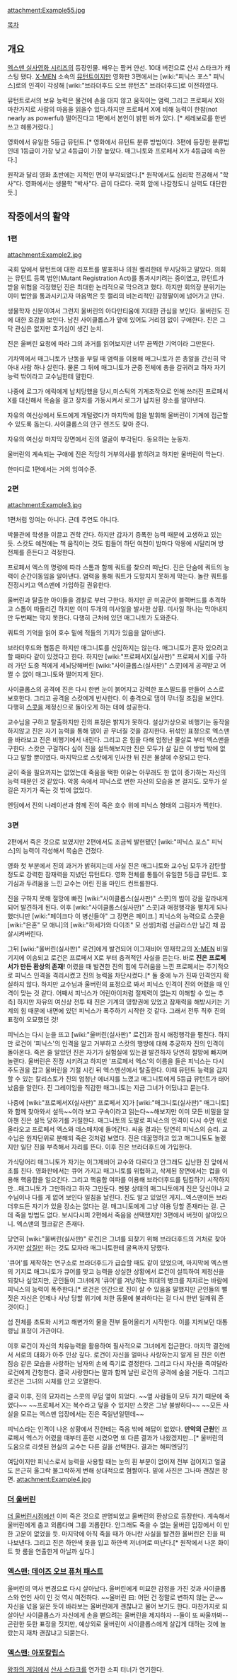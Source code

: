 attachment:Example55.jpg

[[목차]]

== 개요 ==
[[엑스맨 실사영화 시리즈]]의 등장인물. 배우는 팜커 얀선. 10대 버전으로 산샤 스타크가 캐스팅 됐다.
[[X-MEN]] 소속의 [[뮤턴트]]이지만 영화판 3편에서는 [wiki:"피닉스 포스" 피닉스]로의 인격이 각성해 [wiki:"브라더후드 오브 뮤턴츠" 브라더후드]로 이전하였다.

뮤턴트로서의 보유 능력은 물건에 손을 대지 않고 움직이는 염력,그리고 프로페서 X와 마찬가지로 사람의 마음을 읽을수 있다.하지만 프로페서 X에 비해 능력이 한참(not nearly as powerful) 떨어진다고 1편에서 본인이 밝힌 바가 있다. [* 세레보로를 한번 쓰고 헤롱거렸다.]

영화에서 유일한 5등급 뮤턴트.[* 영화에서 뮤턴트 분류 방법이다. 3편에 등장한 분류법인데 1등급이 가장 낮고 4등급이 가장 높았다. 매그니토와 프로페서 X가 4등급에 속한다.] 

원작과 달리 영화 초반에는 지적인 면이 부각되었다.[* 원작에서도 심리학 전공해서 "학사"다. 영화에서는 생물학 "박사"다. 급이 다르다. 국회 앞에 나갈정도니 실력도 대단한듯.]

== 작중에서의 활약 ==

=== 1편 ===
attachment:Example2.jpg

국회 앞에서 뮤턴트에 대한 리포트를 발표하나 의원 켈리한테 무시당하고 말았다. 의회는 뮤턴트 등록 법안(Mutant Registration Act)를 통과시키려는 중이였고, 뮤턴트가 받을 위협을 걱정했던 진은 최대한 논리적으로 막으려고 했다. 하지만 회의장 분위기는 이미 법안을 통과시키고자 마음먹은 듯 캘리의 비논리적인 감정팔이에 넘어가고 만다. 

생물학자 신분이여서 그런지 울버린의 아다만티움에 지대한 관심을 보인다. 울버린도 진에 대한 호감을 보인다. 남친 사이클롭스가 앞에 있어도 거리낌 없이 구애한다. 진은 그닥 관심은 없지만 호기심이 생긴 눈치.

진은 울버린 요청에 따라 그의 과거를 읽어보지만 너무 끔찍한 기억이라 그만둔다. 

기차역에서 매그니토가 난동을 부릴 때 염력을 이용해 매그니토가 쏜 총알을 간신히 막아내 사람 하나 살린다. 물론 그 뒤에 매그니토가 군중 전체에 총을 갈귀려고 하자 자기 능력 밖이라고 교수님한테 말한다.

나중에 로그가 에릭에게 납치당했을 당시,미스틱의 기계조작으로 인해 쓰러진 프로페서X를 대신해서 목숨을 걸고 장치를 가동시켜서 로그가 납치된 장소를 알아낸다.

자유의 여신상에서 토드에게 개털렸다가 마지막에 힘을 발휘해 울버린이 기계에 접근할 수 있도록 돕는다. 사이클롭스의 안구 렌즈도 찾아 준다. 

자유의 여신상 마지막 장면에서 진의 얼굴이 부각된다. 동요하는 눈동자.

울버린의 계속되는 구애에 진은 적당히 거부의사를 밝히려고 하지만 울버린이 막는다. 

한마디로 1편에서는 거의 잉여수준.

=== 2편 ===
attachment:Example3.jpg

1편처럼 잉여는 아니다. 근데 주연도 아니다.

박물관에 학생들 이끌고 견학 간다. 하지만 갑자기 증폭한 능력 때문에 고생하고 있는 듯. 스캇도 예전에는 책 움직이는 것도 힘들어 하던 여친이 밤마다 악몽에 시달리며 방 전체를 흔든다고 걱정한다.

프로페서 엑스의 명령에 따라 스톰과 함께 쿼트를 찾으러 떠난다. 진은 단숨에 쿼트의 능력이 순간이동임을 알아낸다. 염력을 통해 쿼트가 도망치지 못하게 막는다. 놀란 쿼트를 진정시키고 엑스맨에 가입하길 권유한다. 

울버린과 탈출한 아이들을 경찰로 부터 구한다. 하지만 곧 미공군이 블랙버드를 추격하고 스톰이 따돌리긴 하지만 이미 두개의 미사일을 발사한 상황. 미사일 하나는 막아내지만 두번째는 막지 못한다. 다행히 근처에 있던 매그니토가 도와준다. 

쿼트의 기억을 읽어 호수 밑에 적들의 기지가 있음을 알아낸다. 

브라더후드와 협동은 하지만 매그니토를 신임하지는 않는다. 매그니토가 혼자 있으려고 할 때마다 같이 있겠다고 한다. 하지만 [wiki:"프로페서X(실사판)" 프로페서 X]를 구하러 가던 도중 적에게 세뇌당해버린 [wiki:"사이클롭스(실사판)" 스콧]에게 공격받고 어쩔 수 없이 매그니토와 떨어지게 된다. 

사이클롭스의 공격에 진은 다시 한번 눈이 붉어지고 강력한 포스필드를 만들어 스스로 보호한다. 그리고 공격을 스캇에게 반사한다. 이 충격으로 댐이 무너질 조짐을 보인다. 다행히 [[사이클롭스(실사판)|스콧]]을 제정신으로 돌아오게 하는 데에 성공한다. 

교수님을 구하고 탈출하지만 진의 표정은 밝지가 못하다. 설상가상으로 비행기는 동작을 하지않고 진은 자기 능력을 통해 댐이 곧 무너질 것을 감지한다. 뒤섞인 표정으로 엑스맨을 바라보고 진은 비행기에서 내린다. 그리고 온 힘을 다해 엄청난 물살로 부터 엑스맨을 구한다. 스캇은 구걸하다 싶이 진을 설득해보지만 진은 모두가 살 길은 이 방법 밖에 없다고 말할 뿐이였다. 마지막으로 스캇에게 인사한 뒤 진은 물살에 수장되고 만다. 

굳이 죽을 필요까지는 없었는데 죽음을 택한 이유는 아무래도 한 없이 증가하는 자신의 능력 때문인 것 같았다. 악몽 속에서 피닉스로 변한 자신의 모습을 본 걸지도. 모두가 살 길은 자기가 죽는 것 밖에 없었다. 

엔딩에서 진의 나레이션과 함께 진이 죽은 호수 위에 피닉스 형태의 그림자가 찍힌다. 

=== 3편 ===
2편에서 죽은 것으로 보였지만 2편에서도 조금씩 발현됐던 [wiki:"피닉스 포스" 피닉스]의 능력이 각성해서 목숨은 건졌다. 

영화 첫 부분에서 진의 과거가 밝혀지는데 사실 진은 매그니토와 교수님 모두가 감탄할 정도로 강력한 잠재력을 지녔던 뮤턴트다. 영화 전체를 통틀어 유일한 5등급 뮤턴트. 호기심과 두려움을 느낀 교수는 어린 진을 마인드 컨트롤한다.

진을 구하지 못해 절망에 빠진 [wiki:"사이클롭스(실사판)" 스콧]의 빔이 강을 갈라내게 되어 발견하게 된다. 이후 [wiki:"사이클롭스(실사판)" 스콧]과 애정행각을 펼치게 되나 했더니만 [wiki:"페이크다 이 병신들아" 그 장면은 페이크.] 피닉스의 능력으로 스콧을 [wiki:"은혼" 모 애니]의 [wiki:"하세가와 다이조" 모 선생]처럼 선글라스만 남긴 채 끔살시켜버린다.

그뒤 [wiki:"울버린(실사판)" 로건]에게 발견되어 이그재비어 영재학교의 [[X-MEN]] 비밀기지에 이송되고 로건은 프로페서 X로 부터 충격적인 사실을 듣는다. 바로 '''진은 프로페서가 만든 환상의 존재!''' 어렸을 때 발견한 진의 힘에 두려움을 느낀 프로페서는 주기적으로 피닉스 인격을 격리시켰고 진의 능력을 차단시켰다.[* 둘 중에 누가 진짜 인격인지 확실하지 않다. 하지만 교수님과 울버린의 표정으로 봐서 피닉스 인격이 진의 어렸을 때 인격이 맞는 것 같다. 어째서 피닉스가 어린아이처럼 절제력이 없는지 이해할 수 있는 추측] 하지만 자유의 여신상 전투 때 진은 기계의 영향권에 있었고 잠재력을 해방시키는 기계의 힘 때문에 내면에 있던 피닉스가 폭주하기 시작한 것 같다. 그래서 전투 직후 진의 표정이 오묘했던 것! 

피닉스는 다시 눈을 뜨고 [wiki:"울버린(실사판)" 로건]과 잠시 애정행각을 펼친다. 하지만 로건이 '피닉스'의 인격을 알고 거부하고 스캇의 행방에 대해 추궁하자 진의 인격이 돌아온다. 죽은 줄 알았던 진은 자기가 실험실에 있는걸 발견하자 당연히 절망에 빠지며 놀랜다. 울버린은 진정 시키려고 하지만 '프로페서 엑스'의 이름을 들은 피닉스는 다시 주도권을 잡고 울버린을 기절 시킨 뒤 엑스멘션에서 탈출한다. 이때 뮤턴트 능력을 감지할 수 있는 칼리스토가 진의 엄청난 에너지를 느꼈고 매그니토에게 5등급 뮤턴트가 태어났음을 알린다. 진 그레이임을 직감한 매그니토는 지금 그녀가 어딨냐고 묻는다.

나중에 [wiki:"프로페서X(실사판)" 프로페서 X]가 [wiki:"매그니토(실사판)" 매그니토]와 함께 찾아와서 설득~~이라 보고 구속이라고 읽는다~~해보지만 이미 모든 비밀을 알아챈 진은 설득 당하기를 거절한다. 매그니토의 도발로 피닉스의 인격이 다시 수면 위로 올라오고 프로페서 엑스와 데스매치에 들어간다. 싸움 결과는 당연히 피닉스의 승리. 교수님은 원자단위로 분해되 죽은 것처럼 보였다. 진은 데꿀멍하고 있고 매그니토도 놀랬지만 일단 진을 부측해서 자리를 뜬다. 이후 진은 브라더후드에 가입한다.

가식덩어리 매그니토가 자기는 이그제비어 교수와 다르다고 안그래도 심난한 진 앞에서 초를 친다.
영화판에서는 큐어 가지고 매그니토를 위협하고, 삭제된 장면에서는 컵을 이용해 핵융합을 일으킨다. 그리고 핵융합 여파를 이용해 브라더후드를 팀킬하기 시작하지만...매그니토가 그만하라고 하자 그만둔다. 멘붕 상태의 매그니토에게 진은 당신이나 교수님이나 다를 게 없어 보인다 일침을 날린다. 진도 알고 있었던 게지...엑스맨이든 브라더후드든 자기가 있을 장소는 없다는 걸. 매그니토에게 그냥 이용 당할 존재라는 걸. 근데 죽을 방법도 없다. 보시다시피 2편에서 죽음을 선택했지만 3편에서 버젓이 살아있으니. 엑스맨의 헐크같은 존재다. 

당연히 [wiki:"울버린(실사판)" 로건]은 그녀를 되찾기 위해 브라더후드의 거처로 찾아가지만 [[삽질]]만 하는 것도 모자라 매그니토한테 굴욕까지 당했다.

'큐어'를 제작하는 연구소로 브라더후드가 급습할 때도 같이 있었으며, 마지막에 엑스맨의 기지로 매그니토가 큐어를 맞고 능력을 상실한 상황에서 로건이 설득하여 제정신을 되찾나 싶었지만, 군인들이 그녀에게 '큐어'를 겨낭하는 희대의 병크를 저지르는 바람에 피닉스의 능력이 폭주한다.[* 로건은 인간으로 진이 살 수 있음을 말했지만 군인들의 뻘짓은 자신은 언제나 사냥 당할 위기에 처한 동물에 불과하다는 걸 다시 한번 일깨워 준 것이다.]

섬 전체를 초토화 시키고 해변가의 물을 전부 들어올리기 시작한다. 이를 지켜보던 대통령님 표정이 가관이다.

이후 로건이 자신의 치유능력을 활용하여 필사적으로 그녀에게 접근한다. 마지막 결전에서 서로의 대화가 아주 인상 깊다. 로건이 자신을 얼마나 사랑하는지 알게 된 진은 이런 짐승 같은 모습을 사랑하는 남자의 손에 죽기로 결정한다. 그리고 다시 자신을 죽여달라 로건에게 간청한다. 결국 사랑한다는 말과 함께 날린 로건의 공격에 숨을 거둔다. 그리고 로건은 그녀의 시체를 안고 오열한다. 

결국 이후, 진의 묘자리는 스콧의 무덤 옆이 되었다.
~~옆 사람들이 모두 자기 때문에 죽었다~~
~~프로페서 X는 복수라고 덮을 수 있지만 스캇은 그냥 불쌍하다~~
~~모든 사실을 모르는 엑스맨 입장에서는 진은 죽일년일텐데~~

피닉스라는 인격이 나온 상황에서 진한테는 죽음 밖에 해답이 없었다. '''만악의 근원'''인 프로페서 엑스가 어렸을 때부터 훈련 시켰으면 또 다른 결과가 나왔겠지만...[* 울버린의 도움으로 리셋된 현실의 교수는 다른 길을 선택한다. 결과는 해피엔딩?]

여담이지만 피닉스로서 능력을 사용할 때는 눈의 흰 부분이 없어져 전부 검어지고 얼굴도 은근히 울그락 불그락하게 변해 상대적으로 혐짤이다. 밑에 사진은 그나마 괜찮은 장면.
attachment:Example4.jpg

=== [[더 울버린]] ===
[[더 울버린]]시점에선 이미 죽은 것으로 판명되었고 울버린의 환상으로 등장한다. 계속해서 울버린에게 춥고 외롭다며 그를 괴롭힌다. 안그래도 죽을 수 없는 울버린 입장에서 이 만한 고문이 없었을 듯. 마지막에 아직 죽을 때가 아니란 사실을 발견한 울버린은 진을 떠나보낸다. 그리고 진은 하얀색 옷을 입고 하얀색 저너머로 떠난다.[* 원작에서 나온 화이트 핫 룸을 연출한게 아닐까 싶다.]

=== [[엑스맨: 데이즈 오브 퓨처 패스트]] ===
울버린의 역사 변경으로 다시 살아났다. 울버린에게 미묘한 감정을 가진 것과 사이클롭스와 연인 사이 인 것 역시 여전하다. ~~울버린 曰: 어떤 건 정말로 변하지 않는 군~~ 자신을 넋을 잃은 듯이 바라보는 울버린에게 괜찮냐고 물어 보기도 한다. 마찬가지로 되살아난 사이클롭스가 자신에게 손을 뻗으려는 울버린을 제지하자 --둘이 또 싸울까봐-- 곤란한 듯한 표정을 짓지만, 예상외로 울버린이 사이클롭스에게 살갑게 대하는 것에 놀랐는지 재차 괜찮냐고 되묻는다.

=== [[엑스맨: 아포칼립스]] ===
[[왕좌의 게임]]에서 [[산사 스타크]]를 연가한 소피 터너가 연기한다.
